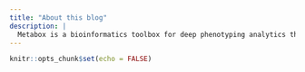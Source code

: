 ---
title: "About this blog"
description: |
  Metabox is a bioinformatics toolbox for deep phenotyping analytics that combines data processing, statistical analysis, functional analysis and integrative exploration of metabolomic data within proteomic and transcriptomic contexts. With the number of options provided in each analysis module, it also supports data analysis of other ‘omic’ families. The toolbox is an R-based web application, and it is freely available at http://kwanjeeraw.github.io/metabox/ under the GPL-3 license.
---

```{r setup, include=FALSE}
knitr::opts_chunk$set(echo = FALSE)
```
